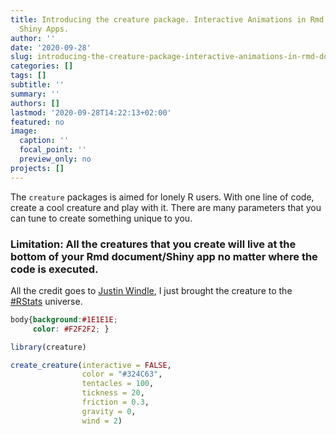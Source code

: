 ```yaml
---
title: Introducing the creature package. Interactive Animations in Rmd Documents and
  Shiny Apps.
author: ''
date: '2020-09-28'
slug: introducing-the-creature-package-interactive-animations-in-rmd-documents-and-shiny-apps
categories: []
tags: []
subtitle: ''
summary: ''
authors: []
lastmod: '2020-09-28T14:22:13+02:00'
featured: no
image:
  caption: ''
  focal_point: ''
  preview_only: no
projects: []
---
```


The `creature` packages is aimed for lonely R users. With one line of code, create a cool creature and play with it. There are many parameters that you can tune to create something unique to you.


### Limitation: All the creatures that you create will live at the bottom of your Rmd document/Shiny app no matter where the code is executed. 

All the credit goes to [Justin Windle](https://soulwire.github.io/sketch.js/), I just brought the creature to the [#RStats](https://twitter.com/search?q=%23rstats&src=typed_query) universe. 


```css

body{background:#1E1E1E;
     color: #F2F2F2; }


```


```r

library(creature)

create_creature(interactive = FALSE,
                color = "#324C63",
                tentacles = 100,
                tickness = 20,
                friction = 0.3,
                gravity = 0,
                wind = 2)
 

```

